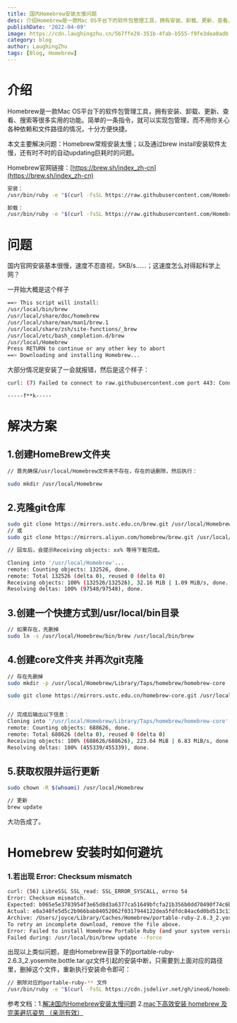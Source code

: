 ```yaml
---
title: 国内Homebrew安装太慢问题
desc: 介绍Homebrew是一款Mac OS平台下的软件包管理工具，拥有安装、卸载、更新、查看、搜索等很多实用的功能。
publishDate: '2022-04-09'
image: https://cdn.laughingzhu.cn/5b7ffe28-351b-4fab-b555-f9fe3dea0adb.png
category: blog
author: LaughingZhu
tags: [Blog, Homebrew]
---
```


# 介绍

Homebrew是一款Mac OS平台下的软件包管理工具，拥有安装、卸载、更新、查看、搜索等很多实用的功能。简单的一条指令，就可以实现包管理，而不用你关心各种依赖和文件路径的情况，十分方便快捷。

本文主要解决问题：Homebrew常规安装太慢；以及通过brew install安装软件太慢，还有时不时的自动updating巨耗时的问题。

Homebrew官网链接：[https://brew.sh/index_zh-cn](https://brew.sh/index_zh-cn)

```bash
安装：
/usr/bin/ruby -e "$(curl -fsSL https://raw.githubusercontent.com/Homebrew/install/master/uninstall)"

卸载：
/usr/bin/ruby -e "$(curl -fsSL https://raw.githubusercontent.com/Homebrew/install/master/uninstall)"
```

# 问题

国内官网安装基本很慢，速度不忍直视，5KB/s……；这速度怎么对得起科学上网？

一开始大概是这个样子

```bash
==> This script will install:
/usr/local/bin/brew
/usr/local/share/doc/homebrew
/usr/local/share/man/man1/brew.1
/usr/local/share/zsh/site-functions/_brew
/usr/local/etc/bash_completion.d/brew
/usr/local/Homebrew
Press RETURN to continue or any other key to abort
==> Downloading and installing Homebrew...

```

大部分情况是安装了一会就报错，然后是这个样子：

```bash
curl: (7) Failed to connect to raw.githubusercontent.com port 443: Connection refused

-----f**k-----
```

#

# 解决方案

## 1.创建HomeBrew文件夹

```bash
// 首先确保/usr/local/Homebrew文件夹不存在，存在的话删除，然后执行：

sudo mkdir /usr/local/Homebrew
```

## 2.克隆git仓库

```bash
sudo git clone https://mirrors.ustc.edu.cn/brew.git /usr/local/Homebrew
// 或
sudo git clone https://mirrors.aliyun.com/homebrew/brew.git /usr/local/Homebrew

// 回车后，会提示Receiving objects: xx% 等待下载完成。

Cloning into '/usr/local/Homebrew'...
remote: Counting objects: 132526, done.
remote: Total 132526 (delta 0), reused 0 (delta 0)
Receiving objects: 100% (132526/132526), 32.16 MiB | 1.09 MiB/s, done.
Resolving deltas: 100% (97548/97548), done.
```

## 3.创建一个快捷方式到/usr/local/bin目录

```bash
// 如果存在，先删掉
sudo ln -s /usr/local/Homebrew/bin/brew /usr/local/bin/brew
```

## 4.创建core文件夹 并再次git克隆

```bash
// 存在先删掉
sudo mkdir -p /usr/local/Homebrew/Library/Taps/homebrew/homebrew-core

sudo git clone https://mirrors.ustc.edu.cn/homebrew-core.git /usr/local/Homebrew/Library/Taps/homebrew/homebrew-core


// 完成后输出以下信息：
Cloning into '/usr/local/Homebrew/Library/Taps/homebrew/homebrew-core'...
remote: Counting objects: 688626, done.
remote: Total 688626 (delta 0), reused 0 (delta 0)
Receiving objects: 100% (688626/688626), 223.64 MiB | 6.83 MiB/s, done.
Resolving deltas: 100% (455339/455339), done.
```

## 5.获取权限并运行更新

```bash
sudo chown -R $(whoami) /usr/local/Homebrew

// 更新
brew update
```

大功告成了。

# Homebrew 安装时如何避坑

### 1.若出现 Error: Checksum mismatch

```bash
curl: (56) LibreSSL SSL_read: SSL_ERROR_SYSCALL, errno 54
Error: Checksum mismatch.
Expected: b065e5e3783954f3e65d8d3a6377ca51649bfcfa21b356b0dd70490f74c6bd86
Actual: e8a348fe5d5c2b966bab84052062f0317944122dea5fdfdc84ac6d0bd513c137
Archive: /Users/joyce/Library/Caches/Homebrew/portable-ruby-2.6.3_2.yosemite.bottle.tar.gz
To retry an incomplete download, remove the file above.
Error: Failed to install Homebrew Portable Ruby (and your system version is too old)!
Failed during: /usr/local/bin/brew update --force
```

出现以上类似问题，是由Homebrew目录下的portable-ruby-2.6.3_2.yosemite.bottle.tar.gz文件引起的安装中断，只需要到上面对应的路径里，删掉这个文件，重新执行安装命令即可：

```bash
// 删除对应的portable-ruby-** 文件
/usr/bin/ruby -e "$(curl -fsSL https://cdn.jsdelivr.net/gh/ineo6/homebrew-install/install)"
```

参考文档：1.[解决国内Homebrew安装太慢问题](https://xixincan.github.io/2020/05/23/Skill/%E8%A7%A3%E5%86%B3%E5%9B%BD%E5%86%85Homebrew%E5%AE%89%E8%A3%85%E5%A4%AA%E6%85%A2%E9%97%AE%E9%A2%98/) 2.[mac下高效安装 homebrew 及完美避坑姿势 （亲测有效） ](https://www.cnblogs.com/joyce33/p/13376752.html)
